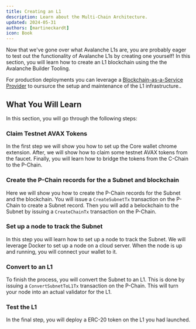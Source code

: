 ```yaml
---
title: Creating an L1
description: Learn about the Multi-Chain Architecture.
updated: 2024-05-31
authors: [martineckardt]
icon: Book
---
```


Now that we've gone over what Avalanche L1s are, you are probably eager to test out the
functionality of Avalanche L1s by creating one yourself! In this section, you will learn how to
create an L1  blockchain using the the Avalanche Builder Tooling. 

For production deployments you can leverage a [Blockchain-as-a-Service
Provider](/integrations#Blockchain%20as%20a%20Service) to oursurce the setup and maintenance of the
L1 infrastructure..

## What You Will Learn

In this section, you will go through the following steps:

<Steps>
<Step>

### Claim Testnet AVAX Tokens 

In the first step we will show you how to set up the Core wallet chrome extension. After, we will
show how to claim some testnet AVAX tokens from the faucet. Finally, you will learn how to bridge
the tokens from the C-Chain to the P-Chain.

</Step>
<Step>

### Create the P-Chain records for the a Subnet and blockchain

Here we will show you how to create the P-Chain records for the Subnet and the blockchain. You will
issue a `CreateSubnetTx` transaction on the P-Chain to create a Subnet record. Then you will add a belockchain to
the Subnet by issuing a `CreateChainTx` transaction on the P-Chain.

</Step>
<Step>

### Set up a node to track the Subnet

In this step you will learn how to set up a node to track the Subnet. We will leverage Docker to set
up a node on a cloud server. When the node is up and running, you will connect your wallet to it.

</Step>
<Step>

### Convert to an L1

To finish the process, you will convert the Subnet to an L1. This is done by issuing a
`ConvertSubnetToL1Tx` transaction on the P-Chain. This will turn your node into an actual validator
for the L1. 

</Step>
<Step>

### Test the L1

In the final step, you will deploy a ERC-20 token on the L1 you had launched. 

</Step>
</Steps>